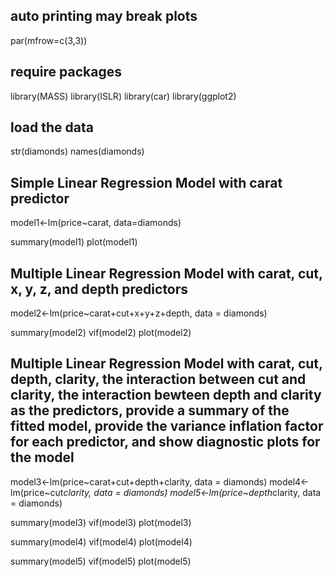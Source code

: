 ## auto printing may break plots ##
par(mfrow=c(3,3))

## require packages ##
library(MASS)
library(ISLR)
library(car)
library(ggplot2)

## load the data ##
str(diamonds)
names(diamonds)

## Simple Linear Regression Model with carat predictor ##
model1<-lm(price~carat, data=diamonds)

summary(model1)
plot(model1)

## Multiple Linear Regression Model with carat, cut, x, y, z, and depth predictors ##
model2<-lm(price~carat+cut+x+y+z+depth, data = diamonds)

summary(model2)
vif(model2)
plot(model2)

## Multiple Linear Regression Model with carat, cut, depth, clarity, the interaction between cut and clarity, the interaction bewteen depth and clarity as the predictors, provide a summary of the fitted model, provide the variance inflation factor for each predictor, and show diagnostic plots for the model ##
model3<-lm(price~carat+cut+depth+clarity, data = diamonds)
model4<-lm(price~cut*clarity, data = diamonds)
model5<-lm(price~depth*clarity, data = diamonds)

summary(model3)
vif(model3)
plot(model3)

summary(model4)
vif(model4)
plot(model4)

summary(model5)
vif(model5)
plot(model5)